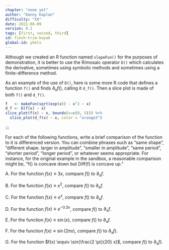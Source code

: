 ```yaml
---
chapter: "none yet"
author: "Danny Kaplan"
difficulty: "XX"
date: 2021-06-09 
version: 0.1
tags: [first, second, third]
id: finch-trim-kayak
global-id: ykels
---
```


Although we created an R function named `slopeFun()` for the purposes of demonstration, it is better to use the R/mosaic operator `D()` which calculates the derivative, sometimes using symbolic methods and sometimes using a finite-difference method.


As an example of the use of `D()`, here is some more R code that defines a function `f()` and finds $\partial_x f()$, calling it `d_f()`. Then a slice plot is made of both `f()` and `d_f()`. 

```r
f   <- makeFun(sqrt(exp(x)) - x^2 ~ x)
d_f <- D(f(x) ~ x)
slice_plot(f(x) ~ x, bounds(x=c(0, 5))) %>%
  slice_plot(d_f(x) ~ x, color = "orange3")
```
:::

For each of the following functions, write a brief comparison of the function to it is differenced version. You can combine phrases such as "same shape", "different shape. larger in amplitude", "smaller in amplitude", "same period", "shorter period", "longer period", or whatever seems appropriate. For instance, for the original example in the sandbox, a reasonable comparison might be, "f() is concave down but Diff(f) is concave up."


A. For the function $f(x) \equiv 3 x$, compare $f()$ to $\partial_x f$.

B. For the function $f(x) \equiv x^2$, compare $f()$ to $\partial_x f$.

C. For the function $f(x) \equiv e^x$, compare $f()$ to $\partial_x f$.

D. For the function $f(x) \equiv e^{-0.3 x}$, compare $f()$ to $\partial_x f$.

E. For the function $f(x) \equiv \sin(x)$, compare $f()$ to $\partial_x f$.

F. For the function $f(x) \equiv \sin(2 \pi x)$, compare $f()$ to $\partial_x f$).

G. For the function $f(x) \equiv \sin(\frac{2 \pi}{20} x)$, compare $f()$ to $\partial_x f$).

